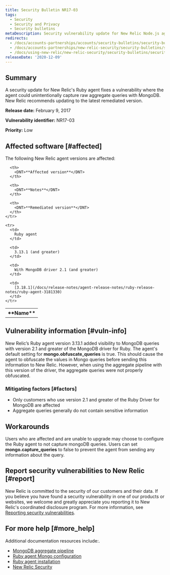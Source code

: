 ```yaml
---
title: Security Bulletin NR17-03
tags:
  - Security
  - Security and Privacy
  - Security bulletins
metaDescription: Security vulnerability update for New Relic Node.js agent.
redirects:
  - /docs/accounts-partnerships/accounts/security-bulletins/security-bulletin-nr17-03
  - /docs/accounts-partnerships/new-relic-security/security-bulletins/security-bulletin-nr17-03
  - /docs/using-new-relic/new-relic-security/security-bulletins/security-bulletin-nr17-03
releaseDate: '2020-12-09'
---
```


## Summary

A security update for New Relic's Ruby agent fixes a vulnerability where the agent could unintentionally capture raw aggregate queries with MongoDB. New Relic recommends updating to the latest remediated version.

<DNT>**Release date:**</DNT> February 9, 2017

<DNT>**Vulnerability identifier:**</DNT> NR17-03

<DNT>**Priority:**</DNT> Low

## Affected software [#affected]

The following New Relic agent versions are affected:

<table>
  <tbody>
    <tr>
      <th>
        <DNT>**Name**</DNT>
      </th>

      <th>
        <DNT>**Affected version**</DNT>
      </th>

      <th>
        <DNT>**Notes**</DNT>
      </th>

      <th>
        <DNT>**Remediated version**</DNT>
      </th>
    </tr>

    <tr>
      <td>
        Ruby agent
      </td>

      <td>
        3.13.1 (and greater)
      </td>

      <td>
        With MongoDB driver 2.1 (and greater)
      </td>

      <td>
        [3.18.1](/docs/release-notes/agent-release-notes/ruby-release-notes/ruby-agent-3181330)
      </td>
    </tr>
  </tbody>
</table>

## Vulnerability information [#vuln-info]

New Relic’s Ruby agent version 3.13.1 added visibility to MongoDB queries with version 2.1 and greater of the MongoDB driver for Ruby. The agent's default setting for <DNT>**mongo.obfuscate_queries**</DNT> is true. This should cause the agent to obfuscate the values in Mongo queries before sending this information to New Relic. However, when using the aggregate pipeline with this version of the driver, the aggregate queries were not properly obfuscated.

### Mitigating factors [#factors]

* Only customers who use version 2.1 and greater of the Ruby Driver for MongoDB are affected
* Aggregate queries generally do not contain sensitive information

## Workarounds

Users who are affected and are unable to upgrade may choose to configure the Ruby agent to not capture mongoDB queries. Users can set <DNT>**mongo.capture_queries**</DNT> to false to prevent the agent from sending any information about the query.

## Report security vulnerabilities to New Relic [#report]

New Relic is committed to the security of our customers and their data. If you believe you have found a security vulnerability in one of our products or websites, we welcome and greatly appreciate you reporting it to New Relic's coordinated disclosure program. For more information, see [Reporting security vulnerabilities](/docs/security/new-relic-security/data-privacy/reporting-security-vulnerabilities).

## For more help [#more_help]

Additional documentation resources include:.

* [MongoDB aggregate pipeline](https://docs.mongodb.com/manual/core/aggregation-pipeline/)
* [Ruby agent Mongo configuration](/docs/agents/ruby-agent/configuration/ruby-agent-configuration#mongo)
* [Ruby agent installation](/docs/agents/ruby-agent/installation/ruby-agent-installation)
* [New Relic Security](https://newrelic.com/security)
